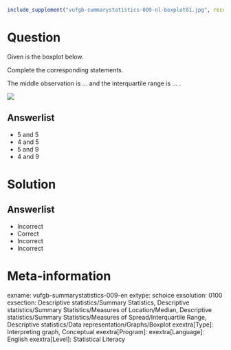 ```r
include_supplement("vufgb-summarystatistics-009-nl-boxplot01.jpg", recursive = TRUE)
```

Question
========

Given is the boxplot below.

Complete the corresponding statements.

The middle observation is ... and the interquartile range is ... .

![](vufgb-summarystatistics-009-nl-boxplot01.jpg)
  
Answerlist
----------
* 5 and 5
* 4 and 5
* 5 and 9
* 4 and 9

Solution
========

Answerlist
----------
* Incorrect
* Correct
* Incorrect
* Incorrect

Meta-information
================
exname: vufgb-summarystatistics-009-en
extype: schoice
exsolution: 0100
exsection: Descriptive statistics/Summary Statistics, Descriptive statistics/Summary Statistics/Measures of Location/Median, Descriptive statistics/Summary Statistics/Measures of Spread/Interquartile Range, Descriptive statistics/Data representation/Graphs/Boxplot
exextra[Type]: Interpreting graph, Conceptual
exextra[Program]: 
exextra[Language]: English
exextra[Level]: Statistical Literacy
